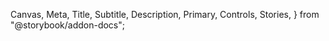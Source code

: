  Canvas,
  Meta,
  Title,
  Subtitle,
  Description,
  Primary,
  Controls,
  Stories,
} from "@storybook/addon-docs";

<Meta of={DataTableStories} />

<Title of={DataTableStories} />
<Subtitle of={DataTableStories} />
<Description of={DataTableStories} />

`DataTable` is a convenience wrapper on top of `DataView` that allows consumers to use the existing `DataTable` API, so you can have all the benefits
of `DataView` without needing to change any code.

To use this, just change your existing `DataTable` import to use the `@odyssey-react-mui/labs` version.

For example, this:

```
<DataTable
  getData={getData}
  columns={props.columns}
  hasChangeableDensity={props.hasChangeableDensity}
  hasColumnResizing={props.hasColumnResizing}
  hasColumnVisibility={props.hasColumnVisibility}
  hasSorting={props.hasSorting}
  initialDensity={props.initialDensity}
  renderDetailPanel={props.renderDetailPanel}
  rowActionButtons={props.rowActionButtons}
  rowActionMenuItems={props.rowActionMenuItems}
  {...props}
/>
```

is the same as:

```
<DataView
  availableLayouts={["table"]}
  getData={getData}
  tableLayoutOptions={{
    columns: props.columns,
    hasChangeableDensity: props.hasChangeableDensity,
    hasColumnResizing: props.hasColumnResizing,
    hasColumnVisibility: props.hasColumnVisibility,
    hasSorting: props.hasSorting,
    initialDensity: props.initialDensity,
    renderDetailPanel: props.renderDetailPanel,
    rowActionButtons: props.rowActionButtons,
    rowActionMenuItems: props.rowActionMenuItems,
  }}
  {...props}
/>
```

For more information, consult the DataView documentation.
